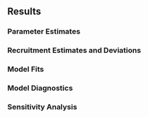## Results

### Parameter Estimates

<!---
Table of the parameters that were estimated and text interpretation as needed; includes Bayesian parameter fit values.
--->

### Recruitment Estimates and Deviations

<!---
Interpretation of the spawner-recruit curve estimation, challenges or issues, and any interpretation of recruitment deviations (i.e. if there is a pattern indicating regime shift, ect.)
--->

### Model Fits

<!---
- Indices
- Composition data
- Selectivity and retention
- Catchability
- Catch
- Other metrics (if applicable) - discards, environmental data, ect.
--->

### Model Diagnostics

<!---
Where applicable:
- Bridging analysis
- Correlation analysis
- Profile likelihoods
- Jitter analysis
- Retrospective analysis
--->

### Sensitivity Analysis

<!---
Results and comparison with the base model; each scenario result and what was changed; please include key metrics from each scenario such as steepness (h), R0, Bcurrent, Fcurrent, F/Fmsy, B/Bmsy, ect.
--->


